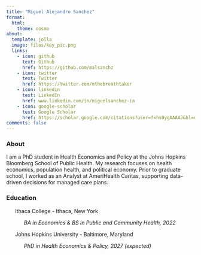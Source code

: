 ```yaml
---
title: "Miguel Alejandro Sanchez"
format: 
  html:
    theme: cosmo
about:
  template: jolla
  image: files/key_pic.png
  links:
    - icon: github
      text: Github
      href: https://github.com/malsanchz
    - icon: twitter
      text: Twitter
      href: https://twitter.com/mthebreathtaker
    - icon: linkedin
      text: LinkedIn
      href: www.linkedin.com/in/miguelsanchez-ia
    - icon: google-scholar
      text: Google Scholar
      href: https://scholar.google.com/citations?user=fxhs0ygAAAAJ&hl=en&oi=sra
comments: false
---
```


### About

I am a PhD student in Health Economics and Policy at the Johns Hopkins Bloomberg School of Public Health. My research focuses on health economics, population health, and political economy. Prior to graduate school, I worked as an Analyst at AmeriHealth Caritas, supporting data-driven decisions for managed care plans.

### Education

      Ithaca College - Ithaca, New York

            *BA in Economics & BS in Public and Community Health, 2022*

      Johns Hopkins University - Baltimore, Maryland

            *PhD in Health Economics & Policy, 2027 (expected)*

